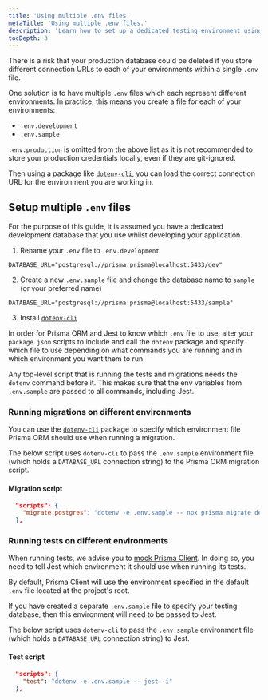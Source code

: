 ```yaml
---
title: 'Using multiple .env files'
metaTitle: 'Using multiple .env files.'
description: 'Learn how to set up a dedicated testing environment using multiple .env files.'
tocDepth: 3
---
```

<head>
    <title>{frontMatter.metaTitle}</title>
</head>

<TopBlock>

There is a risk that your production database could be deleted if you store different connection URLs to each of your environments within a single `.env` file.

One solution is to have multiple `.env` files which each represent different environments. In practice, this means you create a file for each of your environments:

- `.env.development`
- `.env.sample`

<Admonition type="warning">

`.env.production` is omitted from the above list as it is not recommended to store your production credentials locally, even if they are git-ignored.

</Admonition>

Then using a package like [`dotenv-cli`](https://www.npmjs.com/package/dotenv-cli), you can load the correct connection URL for the environment you are working in.

</TopBlock>

## Setup multiple `.env` files

For the purpose of this guide, it is assumed you have a dedicated development database that you use whilst developing your application.

1. Rename your `.env` file to `.env.development`

```env file=.env.development
DATABASE_URL="postgresql://prisma:prisma@localhost:5433/dev"
```

2. Create a new `.env.sample` file and change the database name to `sample` (or your preferred name)

```env file=.env.sample
DATABASE_URL="postgresql://prisma:prisma@localhost:5433/sample"
```

3. Install [`dotenv-cli`](https://www.npmjs.com/package/dotenv-cli)

In order for Prisma ORM and Jest to know which `.env` file to use, alter your `package.json` scripts to include and call the `dotenv` package and specify which file to use depending on what commands you are running and in which environment you want them to run.

<Admonition type="info">

Any top-level script that is running the tests and migrations needs the `dotenv` command before it. This makes sure that the env variables from `.env.sample` are passed to all commands, including Jest.

</Admonition>

### Running migrations on different environments

You can use the [`dotenv-cli`](https://www.npmjs.com/package/dotenv-cli) package to specify which environment file Prisma ORM should use when running a migration.

The below script uses `dotenv-cli` to pass the `.env.sample` environment file (which holds a `DATABASE_URL` connection string) to the Prisma ORM migration script.

#### Migration script

```json file=package.json
  "scripts": {
    "migrate:postgres": "dotenv -e .env.sample -- npx prisma migrate deploy",
  },
```

### Running tests on different environments

When running tests, we advise you to [mock Prisma Client](/orm/prisma-client/testing/unit-testing#mocking-prisma-client). In doing so, you need to tell Jest which environment it should use when running its tests.

By default, Prisma Client will use the environment specified in the default `.env` file located at the project's root.

If you have created a separate `.env.sample` file to specify your testing database, then this environment will need to be passed to Jest.

The below script uses `dotenv-cli` to pass the `.env.sample` environment file (which holds a `DATABASE_URL` connection string) to Jest.

#### Test script

```json file=package.json
  "scripts": {
    "test": "dotenv -e .env.sample -- jest -i"
  },
```
